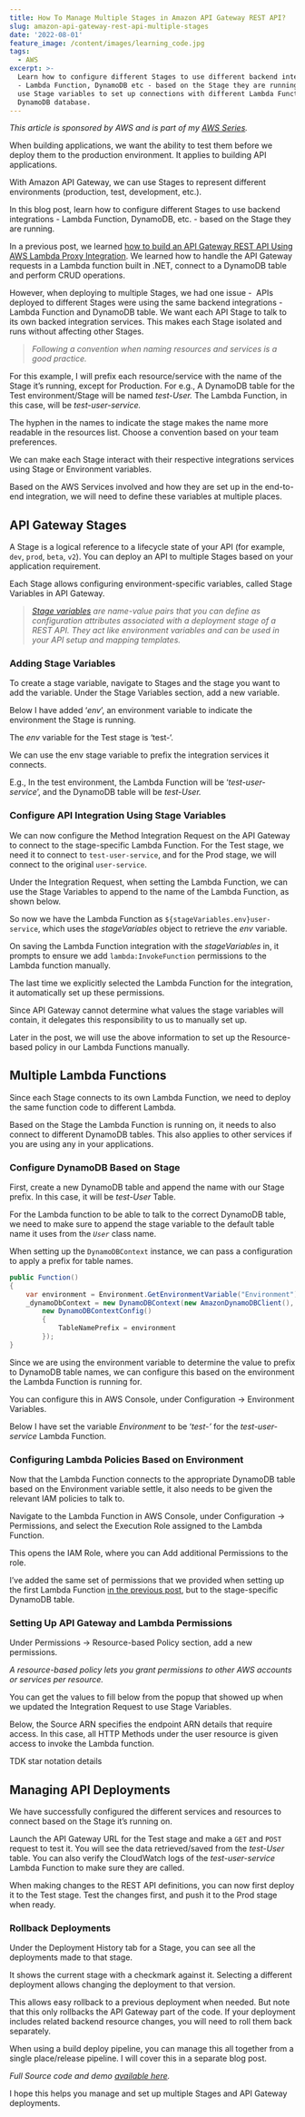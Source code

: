 ```yaml
---
title: How To Manage Multiple Stages in Amazon API Gateway REST API?
slug: amazon-api-gateway-rest-api-multiple-stages
date: '2022-08-01'
feature_image: /content/images/learning_code.jpg
tags:
  - AWS
excerpt: >-
  Learn how to configure different Stages to use different backend integrations
  - Lambda Function, DynamoDB etc - based on the Stage they are running. We will
  use Stage variables to set up connections with different Lambda Functions and
  DynamoDB database.
---
```

_This article is sponsored by AWS and is part of my [AWS Series](/blog/tag/aws/)._

When building applications, we want the ability to test them before we deploy them to the production environment. It applies to building API applications.

With Amazon API Gateway, we can use Stages to represent different environments (production, test, development, etc.).

In this blog post, learn how to configure different Stages to use backend integrations - Lambda Function, DynamoDB, etc. - based on the Stage they are running.

<EmbedCard src="https://www.youtube.com/embed/13Urq-AqH8M" />

In a previous post, we learned [how to build an API Gateway REST API Using AWS Lambda Proxy Integration](/blog/amazon-api-gateway-rest-api-lambda-proxy-integration/). We learned how to handle the API Gateway requests in a Lambda function built in .NET, connect to a DynamoDB table and perform CRUD operations.

<BookmarkCard href="/blog/amazon-api-gateway-rest-api-lambda-proxy-integration" title="How To Build an API Gateway REST API Using AWS Lambda Proxy Integration?" description="In this post, you will learn how to build a REST API using Amazon API Gateway with AWS Lambda Proxy integration built in .NET Core. Learn how to build and set up the Lambda integration, connect to a DynamoDB database and perform CRUD operations." icon="/favicon.ico" />

However, when deploying to multiple Stages, we had one issue -  APIs deployed to different Stages were using the same backend integrations - Lambda Function and DynamoDB table. We want each API Stage to talk to its own backed integration services. This makes each Stage isolated and runs without affecting other Stages.

> _Following a convention when naming resources and services is a good practice._

For this example, I will prefix each resource/service with the name of the Stage it’s running, except for Production. For e.g., A DynamoDB table for the Test environment/Stage will be named _test-User._ The Lambda Function, in this case, will be _test-user-service._

The hyphen in the names to indicate the stage makes the name more readable in the resources list. Choose a convention based on your team preferences.

We can make each Stage interact with their respective integrations services using Stage or Environment variables.

Based on the AWS Services involved and how they are set up in the end-to-end integration, we will need to define these variables at multiple places.

## API Gateway Stages

A Stage is a logical reference to a lifecycle state of your API (for example, `dev`, `prod`, `beta`, `v2`). You can deploy an API to multiple Stages based on your application requirement.

Each Stage allows configuring environment-specific variables, called Stage Variables in API Gateway.

> _[Stage variables](https://docs.aws.amazon.com/apigateway/latest/developerguide/stage-variables.html) are name-value pairs that you can define as configuration attributes associated with a deployment stage of a REST API. They act like environment variables and can be used in your API setup and mapping templates._

### Adding Stage Variables

To create a stage variable, navigate to Stages and the stage you want to add the variable. Under the Stage Variables section, add a new variable.

Below I have added ‘_env_’, an environment variable to indicate the environment the Stage is running.

<ImageCard src="/content/images/api-gateway-rest-api-lambda-proxy-stage-variables.jpg" alt="Add stage variable to the API Stage. " />

The _env_ variable for the Test stage is ‘test-‘.

We can use the env stage variable to prefix the integration services it connects.

E.g., In the test environment, the Lambda Function will be ‘_test-user-service_’, and the DynamoDB table will be _test-User._

### Configure API Integration Using Stage Variables

We can now configure the Method Integration Request on the API Gateway to connect to the stage-specific Lambda Function. For the Test stage, we need it to connect to `test-user-service`, and for the Prod stage, we will connect to the original `user-service`.

Under the Integration Request, when setting the Lambda Function, we can use the Stage Variables to append to the name of the Lambda Function, as shown below.

<ImageCard src="/content/images/api-gateway-rest-api-lambda-proxy-lambda-method-integration-request-stage-variables.jpg" alt="Use stage variables to prefix the Lambda Function name when specifying the Integration endpoint in API Gateway REST API Integration Method." />

So now we have the Lambda Function as `${stageVariables.env}user-service`, which uses the _stageVariables_ object to retrieve the _env_ variable.

On saving the Lambda Function integration with the _stageVariables_ in, it prompts to ensure we add `lambda:InvokeFunction` permissions to the Lambda function manually.

The last time we explicitly selected the Lambda Function for the integration, it automatically set up these permissions.

Since API Gateway cannot determine what values the stage variables will contain, it delegates this responsibility to us to manually set up.

<ImageCard src="/content/images/api-gateway-rest-api-lambda-proxy-lambda-permissions.jpg" alt="Add permission to Lambda Function manually for API Gateway to be able to invoke it. When you use stage variables in the lambda name, this dialog prompts up since you need to add in the permissions manually." />

Later in the post, we will use the above information to set up the Resource-based policy in our Lambda Functions manually.

## Multiple Lambda Functions

Since each Stage connects to its own Lambda Function, we need to deploy the same function code to different Lambda.

<BookmarkCard href="https://www.udemy.com/course/aws-lambda-dotnet/?referralCode=981481B991C2890BD448" title="AWS Lambda For The .NET Developer" description="Learn to build Serverless Applications on AWS" icon="https://www.udemy.com/staticx/udemy/images/v7/apple-touch-icon.png" />

Based on the Stage the Lambda Function is running on, it needs to also connect to different DynamoDB tables. This also applies to other services if you are using any in your applications.

### Configure DynamoDB Based on Stage

First, create a new DynamoDB table and append the name with our Stage prefix. In this case, it will be _test-User_ Table.

For the Lambda function to be able to talk to the correct DynamoDB table, we need to make sure to append the stage variable to the default table name it uses from the _`User`_ class name.

When setting up the `DynamoDBContext` instance, we can pass a configuration to apply a prefix for table names.

```csharp
public Function()
{
    var environment = Environment.GetEnvironmentVariable("Environment");
    _dynamoDbContext = new DynamoDBContext(new AmazonDynamoDBClient(),
        new DynamoDBContextConfig()
        {
            TableNamePrefix = environment
        });
}

```

Since we are using the environment variable to determine the value to prefix to DynamoDB table names, we can configure this based on the environment the Lambda Function is running for.

You can configure this in AWS Console, under Configuration → Environment Variables.

Below I have set the variable _Environment_ to be ‘_test-’_ for the _test-user-service_ Lambda Function.

<ImageCard src="/content/images/api-gateway-rest-api-lambda-proxy-lambda-environment-variable.jpg" alt="Add environment variable for the Lambda Function from the AWS Console." />

### Configuring Lambda Policies Based on Environment

Now that the Lambda Function connects to the appropriate DynamoDB table based on the Environment variable settle, it also needs to be given the relevant IAM policies to talk to.

Navigate to the Lambda Function in AWS Console, under Configuration → Permissions, and select the Execution Role assigned to the Lambda Function.

This opens the IAM Role, where you can Add additional Permissions to the role.

<ImageCard src="/content/images/api-gateway-rest-api-lambda-proxy-lambda-iam-role-stage.jpg" alt="Update the Lambda IAM Role to provider permissions to talk to the Stage-specific DynamoDB table. Explicitly select the required permissions and the Resources the Lambda function needs access to." />

I’ve added the same set of permissions that we provided when setting up the first Lambda Function [in the previous post](/blog/amazon-api-gateway-rest-api-lambda-proxy-integration/), but to the stage-specific DynamoDB table.

### Setting Up API Gateway and Lambda Permissions

Under Permissions → Resource-based Policy section, add a new permissions.

_A resource-based policy lets you grant permissions to other AWS accounts or services per resource._

You can get the values to fill below from the popup that showed up when we updated the Integration Request to use Stage Variables.

Below, the Source ARN specifies the endpoint ARN details that require access. In this case, all HTTP Methods under the user resource is given access to invoke the Lambda function.

TDK star notation details

<ImageCard src="/content/images/api-gateway-rest-api-lambda-stage-permission.jpg" alt="Add a resource-based policy to provide the API Gateway permission to invoke the Lambda Function. The Source ARN specifies the endpoint ARN details that require access. In this case, all HTTP Methods under the user resource is given access to invoke the Lambda function. " />

## Managing API Deployments

We have successfully configured the different services and resources to connect based on the Stage it’s running on.

Launch the API Gateway URL for the Test stage and make a `GET` and `POST` request to test it. You will see the data retrieved/saved from the _test-User_ table. You can also verify the CloudWatch logs of the _test-user-service_ Lambda Function to make sure they are called.

When making changes to the REST API definitions, you can now first deploy it to the Test stage. Test the changes first, and push it to the Prod stage when ready.

### Rollback Deployments

Under the Deployment History tab for a Stage, you can see all the deployments made to that stage.

It shows the current stage with a checkmark against it. Selecting a different deployment allows changing the deployment to that version.

<ImageCard src="/content/images/api-gateway-rest-api-deployment-history.jpg" alt="Curernt and previous deployment history under API Gateway Stages. Select a different version and deploy that version." />

This allows easy rollback to a previous deployment when needed. But note that this only rollbacks the API Gateway part of the code. If your deployment includes related backend resource changes, you will need to roll them back separately.

When using a build deploy pipeline, you can manage this all together from a single place/release pipeline. I will cover this in a separate blog post.

_Full Source code and demo [available here](https://rahulpnath.visualstudio.com/YouTube%20Samples/_git/api-gateway-rest-lambda-proxy-integration)._

I hope this helps you manage and set up multiple Stages and API Gateway deployments.
